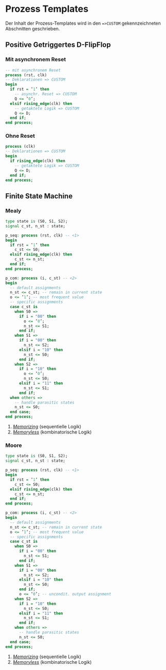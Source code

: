 # Prozess Templates

::: callout-note
Der Inhalt der Prozess-Templates wird in den `=>CUSTOM` gekennzeichneten Abschnitten geschrieben.
:::

## Positive Getriggertes D-FlipFlop

### Mit asynchronem Reset

``` vhdl
-- mit asynchronem Reset
process (rst, clk)
-- Deklarationen => CUSTOM
begin
  if rst = ’1’ then
    -- asynchr. Reset => CUSTOM
    Q <= ’0’;
  elsif rising_edge(clk) then
    -- getaktete Logik => CUSTOM
    Q <= D;
  end if;
end process;
```

### Ohne Reset

``` vhdl
process (clk)
-- Deklarationen => CUSTOM
begin
  if rising_edge(clk) then
    -- getaktete Logik => CUSTOM
    Q <= D;
  end if;
end process;
```

## Finite State Machine

### Mealy

``` vhdl
type state is (S0, S1, S2);
signal c_st, n_st : state;

p_seq: process (rst, clk) -- <1>
begin
  if rst = ’1’ then
    c_st <= S0;
  elsif rising_edge(clk) then
    c_st <= n_st;
  end if;
end process;

p_com: process (i, c_st) -- <2>
begin
  -- default assignments
  n_st <= c_st; -- remain in current state
  o <= ’1’; -- most frequent value
  -- specific assignments
  case c_st is
    when S0 =>
      if i = "00" then
        o <= ’0’; 
        n_st <= S1;
      end if;
    when S1 =>
      if i = "00" then
        n_st <= S2;
      elsif i = "10" then
        n_st <= S0;
      end if;
    when S2 =>
      if i = "10" then
        o <= ’0’;
        n_st <= S0;
      elsif i = "11" then
        n_st <= S1;
      end if;
  when others =>
    -- handle parasitic states
    n_st <= S0; 
  end case;
end process;
```

1.  [*Memorizing*]{.underline} (sequentielle Logik)
2.  [*Memoryless*]{.underline} (kombinatorische Logik)

### Moore

``` vhdl
type state is (S0, S1, S2);
signal c_st, n_st : state;

p_seq: process (rst, clk) -- <1>
begin
  if rst = ’1’ then
    c_st <= S0;
  elsif rising_edge(clk) then
    c_st <= n_st;
  end if;
end process;

p_com: process (i, c_st) -- <2>
begin
  -- default assignments
  n_st <= c_st; -- remain in current state
  o <= ’1’; -- most frequent value
  -- specific assignments
  case c_st is
    when S0 =>
      if i = "00" then
        n_st <= S1;
      end if;
    when S1 =>
      if i = "00" then
        n_st <= S2;
      elsif i = "10" then
        n_st <= S0;
      end if;
      o <= ’0’; -- uncondit. output assignment
    when S2 =>
      if i = "10" then
        n_st <= S0;
      elsif i = "11" then
        n_st <= S1;
      end if;
    when others =>
      -- handle parasitic states
      n_st <= S0;
  end case;
end process;
```

1.  [*Memorizing*]{.underline} (sequentielle Logik)
2.  [*Memoryless*]{.underline} (kombinatorische Logik)